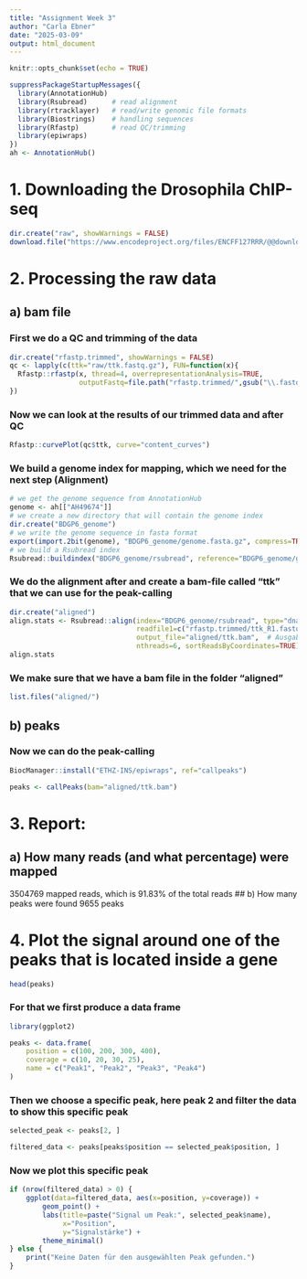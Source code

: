 ---
title: "Assignment Week 3"
author: "Carla Ebner"
date: "2025-03-09"
output: html_document
---

```{r setup, include=FALSE}
knitr::opts_chunk$set(echo = TRUE)
```

```{r}
suppressPackageStartupMessages({
  library(AnnotationHub)
  library(Rsubread)      # read alignment
  library(rtracklayer)   # read/write genomic file formats
  library(Biostrings)    # handling sequences
  library(Rfastp)        # read QC/trimming
  library(epiwraps)
})
ah <- AnnotationHub()
```

# 1. Downloading the Drosophila ChIP-seq

```{R}
dir.create("raw", showWarnings = FALSE)
download.file("https://www.encodeproject.org/files/ENCFF127RRR/@@download/ENCFF127RRR.fastq.gz", "raw/ttk.fastq.gz", mode="wb")
```

# 2. Processing the raw data
##  a) bam file

### First we do a QC and trimming of the data
```{R}
dir.create("rfastp.trimmed", showWarnings = FALSE)
qc <- lapply(c(ttk="raw/ttk.fastq.gz"), FUN=function(x){
  Rfastp::rfastp(x, thread=4, overrepresentationAnalysis=TRUE,
                 outputFastq=file.path("rfastp.trimmed/",gsub("\\.fastq\\.gz$","",basename(x))))
})
```

### Now we can look at the results of our trimmed data and after QC

```{R}
Rfastp::curvePlot(qc$ttk, curve="content_curves")
```


### We build a genome index for mapping, which we need for the next step (Alignment)


```{R, eval=FALSE}
# we get the genome sequence from AnnotationHub
genome <- ah[["AH49674"]]
# we create a new directory that will contain the genome index
dir.create("BDGP6_genome")
# we write the genome sequence in fasta format
export(import.2bit(genome), "BDGP6_genome/genome.fasta.gz", compress=TRUE)
# we build a Rsubread index
Rsubread::buildindex("BDGP6_genome/rsubread", reference="BDGP6_genome/genome.fasta.gz")
```

### We do the alignment after and create a bam-file called "ttk" that we can use for the peak-calling

```{R}
dir.create("aligned")
align.stats <- Rsubread::align(index="BDGP6_genome/rsubread", type="dna",
                               readfile1=c("rfastp.trimmed/ttk_R1.fastq.gz"),
                               output_file="aligned/ttk.bam",  # Ausgabe für die BAM-Datei
                               nthreads=6, sortReadsByCoordinates=TRUE)
align.stats
```
### We make sure that we have a bam file in the folder "aligned"

```{R}
list.files("aligned/")
```

## b) peaks

### Now we can do the peak-calling

```{R}
BiocManager::install("ETHZ-INS/epiwraps", ref="callpeaks")
```

```{R}
peaks <- callPeaks(bam="aligned/ttk.bam")
```

# 3. Report:
## a) How many reads (and what percentage) were mapped
3504769	mapped reads, which is 91.83% of the total reads
## b) How many peaks were found
9655 peaks

# 4. Plot the signal around one of the peaks that is located inside a gene

```{R}
head(peaks)
```
### For that we first produce a data frame

```{R}

library(ggplot2)

peaks <- data.frame(
    position = c(100, 200, 300, 400),
    coverage = c(10, 20, 30, 25),
    name = c("Peak1", "Peak2", "Peak3", "Peak4")
)

```

### Then we choose a specific peak, here peak 2 and filter the data to show this specific peak


```{R}

selected_peak <- peaks[2, ]  

filtered_data <- peaks[peaks$position == selected_peak$position, ]
```

### Now we plot this specific peak

```{R}
if (nrow(filtered_data) > 0) {
    ggplot(data=filtered_data, aes(x=position, y=coverage)) +
        geom_point() +  
        labs(title=paste("Signal um Peak:", selected_peak$name),
             x="Position",
             y="Signalstärke") +
        theme_minimal()
} else {
    print("Keine Daten für den ausgewählten Peak gefunden.")
}

```


